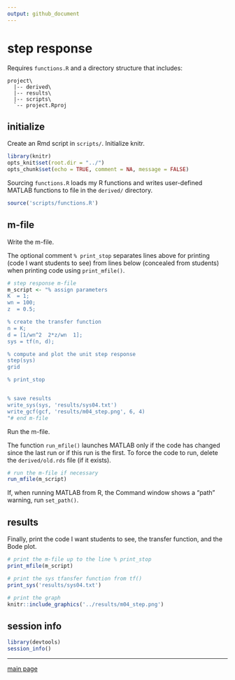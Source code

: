 ```yaml
---
output: github_document
---
```


# step response

Requires `functions.R` and a directory structure that includes: 

```
project\
  |-- derived\
  |-- results\
  |-- scripts\
  `-- project.Rproj
```

## initialize

Create an Rmd script in `scripts/`. Initialize knitr. 

```r
library(knitr)
opts_knit$set(root.dir = "../")
opts_chunk$set(echo = TRUE, comment = NA, message = FALSE)
```

Sourcing `functions.R ` loads my R functions and writes user-defined MATLAB functions to file in the `derived/`  directory. 

```r
source('scripts/functions.R')
```


## m-file 

Write the m-file. 

The optional comment `% print_stop` separates lines above for printing (code I want students to see) from lines below (concealed from students) when printing code using `print_mfile()`. 

```r
# step response m-file
m_script <- "% assign parameters
K  = 1;
wn = 100;
z  = 0.5;

% create the transfer function
n = K;
d = [1/wn^2  2*z/wn  1];
sys = tf(n, d);

% compute and plot the unit step response
step(sys)
grid

% print_stop 


% save results
write_sys(sys, 'results/sys04.txt')
write_gcf(gcf, 'results/m04_step.png', 6, 4)
"# end m-file
```

Run the m-file. 

The function `run_mfile()` launches MATLAB only if the code has changed since the last run or if this run is the first. To force the code to run, delete the `derived/old.rds` file (if it exists).  

```r
# run the m-file if necessary
run_mfile(m_script)
```

If, when running MATLAB from R, the Command window shows a "path" warning, run `set_path()`. 

## results 

Finally, print the code I want students to see,  the transfer function,  and the Bode plot.  

```r
# print the m-file up to the line % print_stop
print_mfile(m_script)

# print the sys tfansfer function from tf()
print_sys('results/sys04.txt')

# print the graph
knitr::include_graphics('../results/m04_step.png')
```


## session info

```r
library(devtools)
session_info()
```

--- 
[main page](../README.md)
